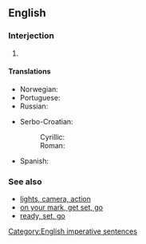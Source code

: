 ==English==

===Interjection===
{{en-interj|pos=[[ready]], [[aim]], [[fire]][[!]]}}

# {{non-gloss definition|A sequence of commands used to order soldiers to carefully fire their weapons}}

====Translations====
{{rftrans}}
{{trans-top|sequence of commands}}
* Norwegian: {{t-|no|klar, sikt, fyr}}
* Portuguese: {{t-|pt|preparar, apontar, fogo}}
* Russian: {{t-|ru|внимание, целься, огонь|alt=внимание, целься, огонь!|tr=vnimánije, cél'sja, ogón'!}}
{{trans-mid}}
* Serbo-Croatian:
*: Cyrillic: {{t-|sh|спреми се, нишани, пали|alt=спреми се, нишани, пали!|sc=Cyrl}}
*: Roman: {{t-|sh|spremi se, nišani, pali|alt=spremi se, nišani, pali!}}
* Spanish: {{t-|es|¡listos, apunten, fuego!}}
{{trans-bottom}}

===See also===
* [[lights, camera, action]]
* [[on your mark, get set, go]]
* [[ready, set, go]]

[[Category:English imperative sentences]]